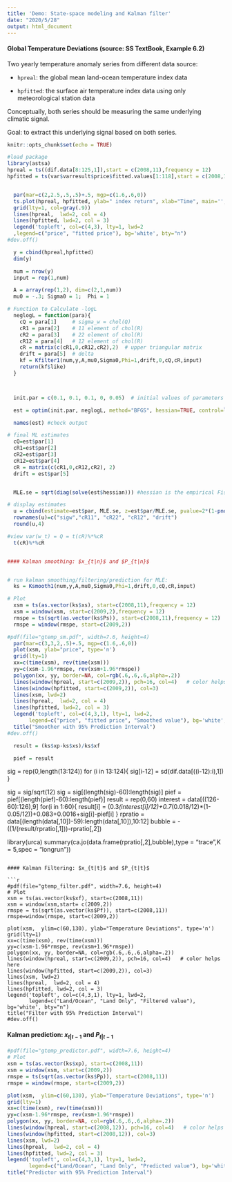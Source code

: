 ---
title: 'Demo: State-space modeling and Kalman filter'
date: "2020/5/28"
output: html_document
---

#### Global Temperature Deviations (source: SS TextBook, Example 6.2)

Two yearly temperature anomaly series from different data source:

* `hpreal`: the global mean land-ocean temperature index data

* `hpfitted`: the surface air temperature index data using only meteorological station data

Conceptually, both series should be measuring the same underlying climatic signal. 

Goal: to extract this underlying signal based on both series.

```{r setup, include=FALSE}
knitr::opts_chunk$set(echo = TRUE)
```

```{r warning=FALSE, message=FALSE}
#load package
library(astsa)
hpreal = ts((dif.data[8:125,1]),start = c(2008,11),frequency = 12)
hpfitted = ts(var$varresult$price$fitted.values[1:118],start = c(2008,11),frequency = 12)


  par(mar=c(2,2.5,.5,.5)+.5, mgp=c(1.6,.6,0))
  ts.plot(hpreal, hpfitted, ylab=" index return", xlab="Time", main='', type='n')
  grid(lty=1, col=gray(.9))
  lines(hpreal,  lwd=2, col = 4)
  lines(hpfitted, lwd=2, col = 3)
  legend('topleft', col=c(4,3), lty=1, lwd=2
  ,legend=c("price", "fitted price"), bg='white', bty="n")  
#dev.off()

  y = cbind(hpreal,hpfitted) 
  dim(y)

  num = nrow(y)
  input = rep(1,num)

  A = array(rep(1,2), dim=c(2,1,num))
  mu0 = -.3; Sigma0 = 1;  Phi = 1

# Function to Calculate -logL
  neglogL = function(para){
    cQ = para[1]     # sigma_w = chol(Q)
    cR1 = para[2]    # 11 element of chol(R)
    cR2 = para[3]    # 22 element of chol(R)
    cR12 = para[4]   # 12 element of chol(R)
    cR = matrix(c(cR1,0,cR12,cR2),2)  # upper triangular matrix
    drift = para[5]  # delta
    kf = Kfilter1(num,y,A,mu0,Sigma0,Phi=1,drift,0,cQ,cR,input)
    return(kf$like) 
  }



  init.par = c(0.1, 0.1, 0.1, 0, 0.05)  # initial values of parameters

  est = optim(init.par, neglogL, method="BFGS", hessian=TRUE, control=list(trace=1,REPORT=1,maxit = 50000))

  names(est) #check output

# final ML estimates
  cQ=est$par[1]
  cR1=est$par[2]
  cR2=est$par[3]
  cR12=est$par[4]
  cR = matrix(c(cR1,0,cR12,cR2), 2)
  drift = est$par[5]


  MLE.se = sqrt(diag(solve(est$hessian))) #hessian is the empirical Fisher info

# display estimates
  u = cbind(estimate=est$par, MLE.se, z=est$par/MLE.se, pvalue=2*(1-pnorm(abs(est$par/MLE.se))) )
  rownames(u)=c("sigw","cR11", "cR22", "cR12", "drift")
  round(u,4)  

#view var(w_t) = Q = t(cR)%*%cR 
  t(cR)%*%cR    


#### Kalman smoothing: $x_{t|n}$ and $P_{t|n}$


# run kalman smoothing/filtering/prediction for MLE:
  ks = Ksmooth1(num,y,A,mu0,Sigma0,Phi=1,drift,0,cQ,cR,input)

# Plot
  xsm = ts(as.vector(ks$xs), start=c(2008,11),frequency = 12)
  xsm = window(xsm, start=c(2009,2),frequency = 12)
  rmspe = ts(sqrt(as.vector(ks$Ps)), start=c(2008,11),frequency = 12)
  rmspe = window(rmspe, start=c(2009,2))

#pdf(file="gtemp_sm.pdf", width=7.6, height=4)
  par(mar=c(3,3,2,.5)+.5, mgp=c(1.6,.6,0))
  plot(xsm, ylab="price", type='n')
  grid(lty=1)
  xx=c(time(xsm), rev(time(xsm)))
  yy=c(xsm-1.96*rmspe, rev(xsm+1.96*rmspe))
  polygon(xx, yy, border=NA, col=rgb(.6,.6,.6,alpha=.2)) 
  lines(window(hpreal, start=c(2009,2)), pch=16, col=4)   # color helps here
  lines(window(hpfitted, start=c(2009,2)), col=3)
  lines(xsm, lwd=2)
  lines(hpreal,  lwd=2, col = 4)
  lines(hpfitted, lwd=2, col = 3)
  legend('topleft', col=c(4,3,1), lty=1, lwd=2, 
       legend=c("price", "fitted price", "Smoothed value"), bg='white', bty="n")  
  title("Smoother with 95% Prediction Interval")
#dev.off()

  result = (ks$xp-ks$xs)/ks$xf

  pief = result
```
sig = rep(0,length(13:124))
for (i in 13:124){
  sig[i-12] = sd(dif.data[((i-12):i),1])
}

sig = sig/sqrt(12)
sig = sig[(length(sig)-60):length(sig)]
pief = pief[(length(pief)-60):length(pief)]
result = rep(0,60)
interest = data[((126-60):126),9]
for(i in 1:60){
  result[i] = (0.3*(interest[i]/12)+0.7*(0.018/12)*(1-0.05/12))+0.083+0.0016+sig[i]-pief[i]
}
rpratio = data[(length(data[,10])-59):length(data[,10]),10:12]
bubble = -((1/(result/rpratio[,1]))-rpratio[,2])

library(urca)
summary(ca.jo(data.frame(rpratio[,2],bubble),type = "trace",K = 5,spec = "longrun"))
```

#### Kalman Filtering: $x_{t|t}$ and $P_{t|t}$

```{r}
#pdf(file="gtemp_filter.pdf", width=7.6, height=4)
# Plot
xsm = ts(as.vector(ks$xf), start=c(2008,11))
xsm = window(xsm,start= c(2009,2))
rmspe = ts(sqrt(as.vector(ks$Pf)), start=c(2008,11))
rmspe=window(rmspe, start=c(2009,2))

plot(xsm,  ylim=c(60,130), ylab="Temperature Deviations", type='n')
grid(lty=1)
xx=c(time(xsm), rev(time(xsm)))
yy=c(xsm-1.96*rmspe, rev(xsm+1.96*rmspe))
polygon(xx, yy, border=NA, col=rgb(.6,.6,.6,alpha=.2)) 
lines(window(hpreal, start=c(2009,2)), pch=16, col=4)   # color helps here
lines(window(hpfitted, start=c(2009,2)), col=3)
lines(xsm, lwd=2)
lines(hpreal,  lwd=2, col = 4)
lines(hpfitted, lwd=2, col = 3)
legend('topleft', col=c(4,3,1), lty=1, lwd=2, 
       legend=c("Land/Ocean", "Land Only", "Filtered value"), bg='white', bty="n")  
title("Filter with 95% Prediction Interval")
#dev.off()
```
#### Kalman prediction: $x_{t|t-1}$ and $P_{t|t-1}$

```{r}
#pdf(file="gtemp_predictor.pdf", width=7.6, height=4)
# Plot
xsm = ts(as.vector(ks$xp), start=c(2008,11))
xsm = window(xsm, start=c(2009,2))
rmspe = ts(sqrt(as.vector(ks$Pp)), start=c(2008,11))
rmspe = window(rmspe, start=c(2009,2))

plot(xsm,  ylim=c(60,130), ylab="Temperature Deviations", type='n')
grid(lty=1)
xx=c(time(xsm), rev(time(xsm)))
yy=c(xsm-1.96*rmspe, rev(xsm+1.96*rmspe))
polygon(xx, yy, border=NA, col=rgb(.6,.6,.6,alpha=.2)) 
lines(window(hpreal, start=c(2008,12)), pch=16, col=4)   # color helps here
lines(window(hpfitted, start=c(2008,12)), col=3)
lines(xsm, lwd=2)
lines(hpreal,  lwd=2, col = 4)
lines(hpfitted, lwd=2, col = 3)
legend('topleft', col=c(4,3,1), lty=1, lwd=2, 
       legend=c("Land/Ocean", "Land Only", "Predicted value"), bg='white', bty="n")  
title("Predictor with 95% Prediction Interval")
```
